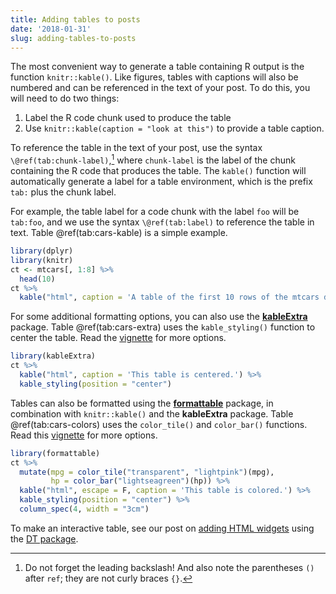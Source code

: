 ```yaml
---
title: Adding tables to posts
date: '2018-01-31'
slug: adding-tables-to-posts
---
```



The most convenient way to generate a table containing R output is the function `knitr::kable()`. Like figures, tables with captions will also be numbered and can be referenced in the text of your post. To do this, you will need to do two things:

1. Label the R code chunk used to produce the table
2. Use `knitr::kable(caption = "look at this")` to provide a table caption. 

To reference the table in the text of your post, use the syntax `\@ref(tab:chunk-label)`,^[Do not forget the leading backslash! And also note the parentheses `()` after `ref`; they are not curly braces `{}`.] where `chunk-label` is the label of the chunk containing the R code that produces the table. The `kable()` function will automatically generate a label for a table environment, which is the prefix `tab:` plus the chunk label. 

For example, the table label for a code chunk with the label `foo` will be `tab:foo`, and we use the syntax `\@ref(tab:label)` to reference the table in text. Table \@ref(tab:cars-kable) is a simple example.

```r
library(dplyr)
library(knitr)
ct <- mtcars[, 1:8] %>% 
  head(10) 
ct %>% 
  kable("html", caption = 'A table of the first 10 rows of the mtcars data.')
```

For some additional formatting options, you can also use the [**kableExtra**](http://haozhu233.github.io/kableExtra/) package. Table \@ref(tab:cars-extra) uses the `kable_styling()` function to center the table. Read the [vignette](http://haozhu233.github.io/kableExtra/awesome_table_in_html.html) for more options. 


```r
library(kableExtra)
ct %>% 
  kable("html", caption = 'This table is centered.') %>%
  kable_styling(position = "center")
```

Tables can also be formatted using the [**formattable**](https://github.com/renkun-ken/formattable) package, in combination with `knitr::kable()` and the **kableExtra** package. Table \@ref(tab:cars-colors) uses the `color_tile()` and `color_bar()` functions. Read this [vignette](http://haozhu233.github.io/kableExtra/use_kableExtra_with_formattable.html) for more options. 

```r
library(formattable)
ct %>% 
  mutate(mpg = color_tile("transparent", "lightpink")(mpg),
         hp = color_bar("lightseagreen")(hp)) %>%
  kable("html", escape = F, caption = 'This table is colored.') %>%
  kable_styling(position = "center") %>% 
  column_spec(4, width = "3cm") 
```

To make an interactive table, see our post on [adding HTML widgets](/2017/09/07/adding-htmlwidgets-to-r-markdown-posts/) using the [DT package](https://rstudio.github.io/DT/).
